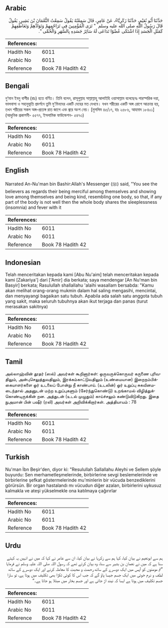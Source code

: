 ## Arabic


<div dir="rtl" lang="ar" style={{fontSize:'larger',backgroundColor:'#f8f9fa',padding:20}}>
حَدَّثَنَا أَبُو نُعَيْمٍ، حَدَّثَنَا زَكَرِيَّاءُ، عَنْ عَامِرٍ، قَالَ سَمِعْتُهُ يَقُولُ سَمِعْتُ النُّعْمَانَ بْنَ بَشِيرٍ، يَقُولُ قَالَ رَسُولُ اللَّهِ صلى الله عليه وسلم ‏ "‏ تَرَى الْمُؤْمِنِينَ فِي تَرَاحُمِهِمْ وَتَوَادِّهِمْ وَتَعَاطُفِهِمْ كَمَثَلِ الْجَسَدِ إِذَا اشْتَكَى عُضْوًا تَدَاعَى لَهُ سَائِرُ جَسَدِهِ بِالسَّهَرِ وَالْحُمَّى ‏"‏‏.‏
</div>
<div style={{backgroundColor:'#f8f9fa',padding:20, marginBottom: 10}}><table> <thead> <tr> <th>References:</th> <th></th> </tr> </thead> <tbody><tr><td>Hadith No</td><td>6011</td></tr><tr><td>Arabic No</td><td>6011</td></tr><tr><td>Reference</td><td>Book 78 Hadith 42</td></tr></tbody></table></div>

## Bengali


<div dir="ltr" lang="bn" style={{fontSize:'larger',backgroundColor:'#f8f9fa',padding:20}}>
নু‘মান ইবনু বাশীর (রাঃ) হতে বর্ণিত। তিনি বলেন, রাসূলুল্লাহ সাল্লাল্লাহু আলাইহি ওয়াসাল্লাম বলেছেনঃ পারস্পরিক দয়া, ভালবাসা ও সহানুভূতি প্রদর্শনে তুমি মু’মিনদের একটি দেহের মত দেখবে। যখন শরীরের একটি অঙ্গ রোগে আক্রান্ত হয়, তখন শরীরের সকল অঙ্গ-প্রত্যঙ্গ রাত জাগে এবং জ্বরে অংশ নেয়। [মুসলিম ৪৫/১৭, হাঃ ২৫৮৬, আহমাদ ১৮৪০১] (আধুনিক প্রকাশনী- ৫৫৭৭, ইসলামিক ফাউন্ডেশন- ৫৪৭৩)
</div>
<div style={{backgroundColor:'#f8f9fa',padding:20, marginBottom: 10}}><table> <thead> <tr> <th>References:</th> <th></th> </tr> </thead> <tbody><tr><td>Hadith No</td><td>6011</td></tr><tr><td>Arabic No</td><td>6011</td></tr><tr><td>Reference</td><td>Book 78 Hadith 42</td></tr></tbody></table></div>

## English


<div dir="ltr" lang="en" style={{fontSize:'larger',backgroundColor:'#f8f9fa',padding:20}}>
Narrated An-Nu'man bin Bashir:Allah's Messenger (ﷺ) said, "You see the believers as regards their being merciful among themselves and showing love among themselves and being kind, resembling one body, so that, if any part of the body is not well then the whole body shares the sleeplessness (insomnia) and fever with it
</div>
<div style={{backgroundColor:'#f8f9fa',padding:20, marginBottom: 10}}><table> <thead> <tr> <th>References:</th> <th></th> </tr> </thead> <tbody><tr><td>Hadith No</td><td>6011</td></tr><tr><td>Arabic No</td><td>6011</td></tr><tr><td>Reference</td><td>Book 78 Hadith 42</td></tr></tbody></table></div>

## Indonesian


<div dir="ltr" lang="id" style={{fontSize:'larger',backgroundColor:'#f8f9fa',padding:20}}>
Telah menceritakan kepada kami [Abu Nu'aim] telah menceritakan kepada kami [Zakariya'] dari ['Amir] dia berkata; saya mendengar [An Nu'man bin Basyir] berkata; Rasulullah shallallahu 'alaihi wasallam bersabda: "Kamu akan melihat orang-orang mukmin dalam hal saling mengasihi, mencintai, dan menyayangi bagaikan satu tubuh. Apabila ada salah satu anggota tubuh yang sakit, maka seluruh tubuhnya akan ikut terjaga dan panas (turut merasakan sakitnya)
</div>
<div style={{backgroundColor:'#f8f9fa',padding:20, marginBottom: 10}}><table> <thead> <tr> <th>References:</th> <th></th> </tr> </thead> <tbody><tr><td>Hadith No</td><td>6011</td></tr><tr><td>Arabic No</td><td>6011</td></tr><tr><td>Reference</td><td>Book 78 Hadith 42</td></tr></tbody></table></div>

## Tamil


<div dir="ltr" lang="ta" style={{fontSize:'larger',backgroundColor:'#f8f9fa',padding:20}}>
அல்லாஹ்வின் தூதர் (ஸல்) அவர்கள் கூறினார்கள்: ஒருவருக்கொருவர் கருணை புரிவதிலும், அன்புசெலுத்துவதிலும், இரக்கம்காட்டுவதிலும் (உண்மையான) இறைநம்பிக்கையாளர்களை ஓர் உடலைப் போன்று நீ காண்பாய். (உடலின்) ஓர் உறுப்பு சுகவீனமடைந்தால் அதனுடன் மற்ற உறுப்புகளும் (சேர்ந்துகொண்டு) உறங்காமல் விழித்துக்கொண்டிருக்கின் றன. அத்துடன் (உடல் முழுதும்) காய்ச்சலும் கண்டுவிடுகிறது. இதை நுஅமான் பின் பஷீர் (ரலி) அவர்கள் அறிவிக்கிறார்கள். அத்தியாயம் : 78
</div>
<div style={{backgroundColor:'#f8f9fa',padding:20, marginBottom: 10}}><table> <thead> <tr> <th>References:</th> <th></th> </tr> </thead> <tbody><tr><td>Hadith No</td><td>6011</td></tr><tr><td>Arabic No</td><td>6011</td></tr><tr><td>Reference</td><td>Book 78 Hadith 42</td></tr></tbody></table></div>

## Turkish


<div dir="ltr" lang="tr" style={{fontSize:'larger',backgroundColor:'#f8f9fa',padding:20}}>
Nu'man İbn Beşir'den, diyor ki: "Resulullah Sallallahu Aleyhi ve Sellem şöyle buyurdu: Sen merhametleşmelerinde, birbirlerine sevgi beslemelerinde ve birbirlerine şefkat göstermelerinde mu'minlerin bir vücuda benzediklerini görürsün. Bir organ hastalandı mı vücudun diğer azalan, birbirlerini uykusuz kalmakla ve ateşi yükselmekle ona katılmaya çağırırlar
</div>
<div style={{backgroundColor:'#f8f9fa',padding:20, marginBottom: 10}}><table> <thead> <tr> <th>References:</th> <th></th> </tr> </thead> <tbody><tr><td>Hadith No</td><td>6011</td></tr><tr><td>Arabic No</td><td>6011</td></tr><tr><td>Reference</td><td>Book 78 Hadith 42</td></tr></tbody></table></div>

## Urdu


<div dir="rtl" lang="ur" style={{fontSize:'larger',backgroundColor:'#f8f9fa',padding:20}}>
ہم سے ابونعیم نے بیان کیا، کہا ہم سے زکریا نے بیان کیا، ان سے عامر نے کہا کہ میں نے انہیں یہ کہتے سنا ہے کہ میں نے نعمان بن بشیر سے سنا، وہ بیان کرتے تھے کہ رسول اللہ صلی اللہ علیہ وسلم نے فرمایا ”تم مومنوں کو آپس میں ایک دوسرے کے ساتھ رحمت و محبت کا معاملہ کرنے اور ایک دوسرے کے ساتھ لطف و نرم خوئی میں ایک جسم جیسا پاؤ گے کہ جب اس کا کوئی ٹکڑا بھی تکلیف میں ہوتا ہے، تو سارا جسم تکلیف میں ہوتا ہے ایسا کہ نیند اڑ جاتی ہے اور جسم بخار میں مبتلا ہو جاتا ہے۔“
</div>
<div style={{backgroundColor:'#f8f9fa',padding:20, marginBottom: 10}}><table> <thead> <tr> <th>References:</th> <th></th> </tr> </thead> <tbody><tr><td>Hadith No</td><td>6011</td></tr><tr><td>Arabic No</td><td>6011</td></tr><tr><td>Reference</td><td>Book 78 Hadith 42</td></tr></tbody></table></div>